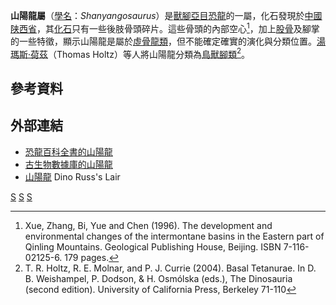 {{Automatic Taxobox
| taxon = Shanyangosaurus
| fossil_range = [[白堊紀|上白堊紀]]
| image = 
| image_caption = 
| authority = [[薛祥煦|Xue]], [[张云翔|Zhang]] & [[毕延|Bi]], 1996
| type_species = '''牛蒡溝山陽龍<br>''Shanyangosaurus niupanggouensis'''''
| type_species_authority = Xue ''et al.'', 1996 
}}

'''山陽龍屬'''（[[學名|學名]]：''Shanyangosaurus''）是[[獸腳亞目|獸腳亞目]][[恐龍|恐龍]]的一屬，化石發現於[[中國|中國]][[陕西省|陕西省]]，其[[化石|化石]]只有一些後肢骨頭碎片。這些骨頭的內部空心<ref name="Xueetal">Xue, Zhang, Bi, Yue and Chen (1996). The development and environmental changes of the intermontane basins in the Eastern part of Qinling Mountains. Geological Publishing House, Beijing. ISBN 7-116-02125-6. 179 pages.</ref>，加上[[股骨|股骨]]及腳掌的一些特徵，顯示山陽龍是屬於[[虛骨龍類|虛骨龍類]]，但不能確定確實的演化與分類位置。[[湯瑪斯·荷茲|湯瑪斯·荷茲]]（Thomas Holtz）等人將山陽龍分類為[[鳥獸腳類|鳥獸腳類]]<ref name="Holtz">T. R. Holtz, R. E. Molnar, and P. J. Currie (2004). Basal Tetanurae. In D. B. Weishampel, P. Dodson, & H. Osmólska (eds.), The Dinosauria (second edition). University of California Press, Berkeley 71-110</ref>。

==參考資料==
{{reflist}}

==外部連結==
* [https://web.archive.org/web/20071005120452/http://www.dinoruss.com/de_4/5a63fa4.htm 恐龍百科全書的山陽龍]
* [http://paleodb.org/cgi-bin/bridge.pl?action=checkTaxonInfo&taxon_no=68140 古生物數據庫的山陽龍] {{Wayback|url=http://paleodb.org/cgi-bin/bridge.pl?action=checkTaxonInfo&taxon_no=68140 |date=20070930025000 }}
* [http://web.me.com/dinoruss/de_4/5a63fa4.htm 山陽龍] {{Wayback|url=http://web.me.com/dinoruss/de_4/5a63fa4.htm |date=20090924073115 }} Dino Russ's Lair
{{獸腳亞目|C.}}
{{Taxonbar|from=Q994230}}

[[Category:亞洲恐龍|S]]
[[Category:上白堊紀恐龍|S]]
[[Category:虛骨龍類|S]]


{{dinosaur-stub}}